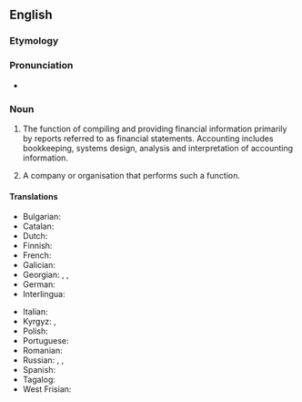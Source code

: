 ==English==

===Etymology===
{{suffix|account|ancy|lang=en}}

===Pronunciation===
* {{a|US}} {{IPA|/ə.ˈkaʊnt.ən.si/|lang=en}}

===Noun===
{{wikipedia}}
{{en-noun|~|accountancies}}

# {{lb|en|uncountable|British|NZ|accounting}} The function of compiling and providing financial information primarily by reports referred to as financial statements. Accounting includes bookkeeping, systems design, analysis and interpretation of accounting information.
# {{lb|en|countable|accounting}} A company or organisation that performs such a function.

====Translations====
{{trans-top|the profession of accounting}}
* Bulgarian: {{t|bg|счетоводство}}
* Catalan: {{t|ca|comptabilitat|f}}
* Dutch: {{t+|nl|boekhouden|n}}
* Finnish: {{t+|fi|kirjanpito}}
* French: {{t+|fr|comptabilité|f}}
* Galician: {{t+|gl|contabilidade|f}}
* Georgian: {{t|ka|ანგარიშწარმოება|sc=Geor}}, {{t|ka|ბუღალტერია|sc=Geor}}, {{t|ka|ბუხჰალტერია|sc=Geor}}
* German: {{t|de|Buchführungswesen}}
* Interlingua: {{t|ia|contabilitate}}
{{trans-mid}}
* Italian: {{t+|it|contabilità|f}}
* Kyrgyz: {{t+|ky|эсеп}}, {{t+|ky|бухгалтердик эсеп}}
* Polish: {{t|pl|rachunkowość|f}}
* Portuguese: {{t+|pt|contabilidade|f}}
* Romanian: {{t+|ro|contabilitate|f}}
* Russian: {{t+|ru|счетово́дство|n}}, {{t+|ru|бухгалте́рия|f}}, {{t+|ru|бухга́лтерский учёт|m}}
* Spanish: {{t+|es|contabilidad|f}}
* Tagalog: {{t|tl|palatuusan}}
* West Frisian: {{t|fy|boekhâlde|n}}
{{trans-bottom}}